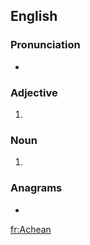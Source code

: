==English==

===Pronunciation===
* {{IPA|/əˈkiən/|lang=en}}

===Adjective===
{{en-adj|-}}

# {{alternative spelling of|Achaean|lang=en}}

===Noun===
{{en-noun}}

# {{alternative spelling of|Achaean|lang=en}}

===Anagrams===
* {{l|en|Aachen}}

[[fr:Achean]]
